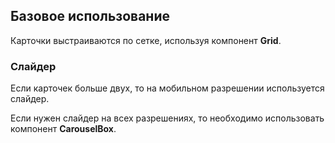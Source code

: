 
## Базовое использование
Карточки  выстраиваются по сетке, используя компонент **Grid**.

<Playground>
    <ContentArea>
        <CardsBox>
            <Card title={title} text={text} button={button} link={link} imageSrc={img} />
            <Card title={title} text={text} button={button} link={link} imageSrc={img} />
        </CardsBox>
    </ContentArea>
</Playground>

### Слайдер
Если карточек больше двух, то на мобильном разрешении используется слайдер.

<Playground>
    <ContentArea>
        <CardsBox>
            <Card title={title} text={text} button={button} link={link} imageSrc={img} />
            <Card title={title} text={text} button={button} link={link} imageSrc={img} />
            <Card title={title} text={text} button={button} link={link} imageSrc={img} />
            <Card title={title} text={text} button={button} link={link} imageSrc={img} />
        </CardsBox>
    </ContentArea>
</Playground>

Если нужен слайдер на всех разрешениях, то необходимо использовать компонент **CarouselBox**.

<Playground>
    <ContentArea>
        <CarouselBox>
            <Card title={title} text={text} button={button} link={link} imageSrc={img} />
            <Card title={title} text={text} button={button} link={link} imageSrc={img} />
            <Card title={title} text={text} button={button} link={link} imageSrc={img} />
            <Card title={title} text={text} button={button} link={link} imageSrc={img} />
            <Card title={title} text={text} button={button} link={link} imageSrc={img} />
            <Card title={title} text={text} button={button} link={link} imageSrc={img} />
        </CarouselBox>
    </ContentArea>
</Playground>
